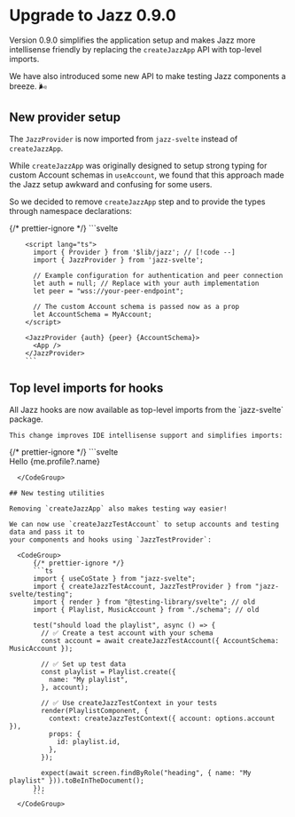 

# Upgrade to Jazz 0.9.0

Version 0.9.0 simplifies the application setup and makes Jazz more intellisense friendly by
replacing the `createJazzApp` API with top-level imports.

We have also introduced some new API to make testing Jazz components a breeze. 🌬️

## New provider setup

The `JazzProvider` is now imported from `jazz-svelte` instead of `createJazzApp`.

While `createJazzApp` was originally designed to setup strong typing for custom Account schemas in `useAccount`,
we found that this approach made the Jazz setup awkward and confusing for some users.

So we decided to remove `createJazzApp` step and to provide the types through namespace declarations:

  <CodeGroup>
      {/* prettier-ignore */}
        ```svelte
        <!-- src/routes/+layout.svelte -->
        <script lang="ts" module>
          // Register the Account schema so `useAccount` returns our custom `MyAppAccount`
          declare module 'jazz-svelte' {
            interface Register {
              Account: MyAccount;
            }
          }
        </script>

        <script lang="ts">
          import { Provider } from '$lib/jazz'; // [!code --]
          import { JazzProvider } from 'jazz-svelte';

          // Example configuration for authentication and peer connection
          let auth = null; // Replace with your auth implementation
          let peer = "wss://your-peer-endpoint";

          // The custom Account schema is passed now as a prop
          let AccountSchema = MyAccount;
        </script>

        <JazzProvider {auth} {peer} {AccountSchema}>
          <App />
        </JazzProvider>
        ```
  </CodeGroup>

## Top level imports for hooks

  <div>
    All Jazz hooks are now available as top-level imports from the `jazz-svelte` package.

    This change improves IDE intellisense support and simplifies imports:
  </div>

  <CodeGroup>
    {/* prettier-ignore */}
```svelte

<script lang="ts">
  import { useAccount } from '$lib/jazz'; // [!code --]
  import { useAccount } from 'jazz-svelte'; // [!code ++]

  const { me } = useAccount();
</script>

<div>
  Hello {me.profile?.name}
</div>

```
  </CodeGroup>

## New testing utilities

Removing `createJazzApp` also makes testing way easier!

We can now use `createJazzTestAccount` to setup accounts and testing data and pass it to
your components and hooks using `JazzTestProvider`:

  <CodeGroup>
      {/* prettier-ignore */}
      ```ts
      import { useCoState } from "jazz-svelte";
      import { createJazzTestAccount, JazzTestProvider } from "jazz-svelte/testing";
      import { render } from "@testing-library/svelte"; // old
      import { Playlist, MusicAccount } from "./schema"; // old

      test("should load the playlist", async () => {
        // ✅ Create a test account with your schema
        const account = await createJazzTestAccount({ AccountSchema: MusicAccount });

        // ✅ Set up test data
        const playlist = Playlist.create({
          name: "My playlist",
        }, account);

        // ✅ Use createJazzTestContext in your tests
        render(PlaylistComponent, {
          context: createJazzTestContext({ account: options.account }),
          props: {
            id: playlist.id,
          },
        });

        expect(await screen.findByRole("heading", { name: "My playlist" })).toBeInTheDocument();
      });
      ```
  </CodeGroup>
